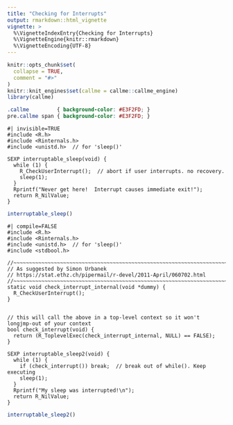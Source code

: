 ```yaml
---
title: "Checking for Interrupts"
output: rmarkdown::html_vignette
vignette: >
  %\VignetteIndexEntry{Checking for Interrupts}
  %\VignetteEngine{knitr::rmarkdown}
  %\VignetteEncoding{UTF-8}
---
```



```r
knitr::opts_chunk$set(
  collapse = TRUE,
  comment = "#>"
)
knitr::knit_engines$set(callme = callme::callme_engine)
library(callme)
```

```css
.callme         { background-color: #E3F2FD; }
pre.callme span { background-color: #E3F2FD; }
```


```callme
#| invisible=TRUE
#include <R.h>
#include <Rinternals.h>
#include <unistd.h>  // for 'sleep()'

SEXP interruptable_sleep(void) {
  while (1) {
    R_CheckUserInterrupt();  // abort if user interrupts. no recovery.
    sleep(1);
  }
  Rprintf("Never get here!  Interrupt causes immediate exit!");
  return R_NilValue;
}
```


```r
interruptable_sleep()
```



```callme
#| compile=FALSE
#include <R.h>
#include <Rinternals.h>
#include <unistd.h>  // for 'sleep()'
#include <stdbool.h>

//~~~~~~~~~~~~~~~~~~~~~~~~~~~~~~~~~~~~~~~~~~~~~~~~~~~~~~~~~~~~~~~~~~~~~~~~~~~
// As suggested by Simon Urbanek
// https://stat.ethz.ch/pipermail/r-devel/2011-April/060702.html
//~~~~~~~~~~~~~~~~~~~~~~~~~~~~~~~~~~~~~~~~~~~~~~~~~~~~~~~~~~~~~~~~~~~~~~~~~~~
static void check_interrupt_internal(void *dummy) {
  R_CheckUserInterrupt();
}


// this will call the above in a top-level context so it won't longjmp-out of your context
bool check_interrupt(void) {
  return (R_ToplevelExec(check_interrupt_internal, NULL) == FALSE);
}

SEXP interruptable_sleep2(void) {
  while (1) {
    if (check_interrupt()) break;  // break out of while(). Keep executing
    sleep(1);
  }
  Rprintf("My sleep was interrupted!\n");
  return R_NilValue;
}
```


```r
interruptable_sleep2()
```


